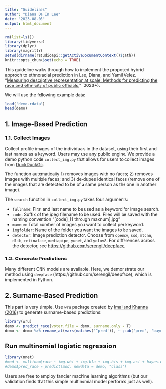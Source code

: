 ```yaml
---
title: "Guidelines"
author: "Diana Da In Lee"
date: "2023-08-05"
output: html_document
---
```


```r
rm(list=ls())
library(tidyverse)
library(dplyr)
library(magrittr)
setwd(dirname(rstudioapi::getActiveDocumentContext()$path))
knitr::opts_chunk$set(echo = TRUE)
```

This guideline walks through how to implement the proposed hybrid approch to ethnoracial prediction in Lee, Diana, and Yamil Velez. "[Measuring descriptive representation at scale: Methods for predicting the race and ethnicity of public officials.](https://osf.io/tpsv6/)" (2023+).

We will use the following example data: 

```r
load('demo.rdata')
head(demo)
```
## 1. Image-Based Prediction

### 1.1. Collect Images

Collect profile images of the individuals in the dataset, using their first and last names as a keyword. Users may use any public engine. We provide a demo python code `collect_img.py` that allows for users to collect images from [DuckDuckGo](https://duckduckgo.com). 

The function automatically 1) removes images with no faces; 2) removes images with multiple faces; and 3) de-dupes identical faces (remove one of the images that are detected to be of a same person as the one in another image).

The `search` function in `collect_img.py` takes four arguments:

* `fullname`: First and last name to be used as a keyword for image search.
* `code`: Suffix of the jpeg filename to be used. Files will be saved with the naming convention "[code]_[1 through maxnum].jpg"
* `maxnum`: Total number of images you want to collect per keyword.
* `imgfolder`: Name of the folder you want the images to be saved.
* `detector`: Image prediction detector. Choose from `opencv`, `ssd`, `mtcnn`, `dlib`, `retinaface`, `mediapipe`, `yunet`, and `yolov8`. For differences across the detector, see [https://github.com/serengil/deepface](https://github.com/serengil/deepface).

### 1.2. Generate Predictions

Many different CNN models are available. Here, we demonstrate our method using `deepface` (https://github.com/serengil/deepface), which is implemented in Python.


## 2. Surname-Based Prediction

This part is very simple. Use `wru` package created by [Imai and Khanna (2016)](https://imai.fas.harvard.edu/research/race.html) to generate surname-based predictions:

```r
library(wru)
demo <- predict_race(voter.file = demo, surname.only = T)
demo <- demo %>% rename_at(vars(matches('^pred')), ~ gsub('pred', 'bayes', .x))
```

## Run multinomial logistic regression

```r
library(nnet)
#mod <- multinom(race ~ img.whi + img.bla + img.his + img.asi + bayes.whi + bayes.bla + bayes.his + bayes.asi + bayes.oth, data = demo)
#demo$pred_race = predict(mod, newdata = demo, "class")
```



Users are free to employ fancier machine learning algorithms (but our validation finds that this simple multinomial model performs just as well).